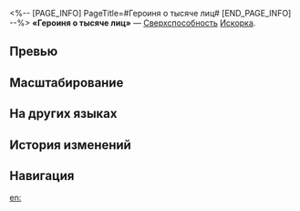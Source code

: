 <%-- [PAGE_INFO]
PageTitle=#Героиня о тысяче лиц#
[END_PAGE_INFO] --%>
{{Навык Инфобокс
|Название         = Героиня о тысяче лиц
|Изображение      = Навык Героиня о тысяче лиц.png
|Персонаж         = Искорка
|Тип              = Сверхспособность
|Тэг              = Поддержка
|УронСтойк        = 
|ЭнергияГен       = 5
|Энергия          = 110
|Длительность     = 
|Описание         = Восстанавливает 4 очка навыков отряда и накладывает на всех союзников статус Шифр. Для имеющих этот статус союзников каждый уровень эффекта повышения урона, описанного в таланте Искорки, дополнительно повышается на {{Цвет|Выделенный|6%—10,8%}} на 2 хода.
|Свойство1        = 
|Масштабирование1 = 
}}
'''«Героиня о тысяче лиц»''' — [[Сверхспособность]] [[Искорка]].

==Превью==
{{Превью
|Файл = Героиня о тысяче лиц Превью
}}

==Масштабирование==
{{Масштабирование навыка|тип=Сверхспособность
|6%;6.4%;6.8%;7.2%;7.6%;8%;8.5%;9%;9.5%;10%;10.4%;10.8%;11.2%;11.6%;12%
}}

==На других языках==
{{На других языках
|en   = The Hero with a Thousand Faces
|zhs  = 一人千役
|zht  = 一人千役
|ja   = {{Rubi|一人千役|ひとりせんやく}}
|ko   = 천의 얼굴
|es   = Heroína de mil caras
|fr   = Personnage aux mille visages
|ru   = Героиня о тысяче лиц
|th   = The Hero with a Thousand Faces
|vi   = Cô Gái Nghìn Mặt
|de   = Ein Leben in tausend Rollen
|id   = The Hero with a Thousand Faces
|pt   = A Heroína de Mil Faces
}}

==История изменений==
{{История изменений|3.5}}

==Навигация==
{{Навык Навбокс|Искорка}}

[[en:]]